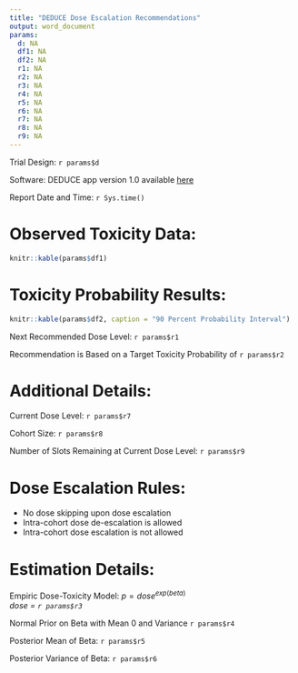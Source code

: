 ```yaml
---
title: "DEDUCE Dose Escalation Recommendations"
output: word_document
params:
  d: NA
  df1: NA
  df2: NA
  r1: NA
  r2: NA
  r3: NA
  r4: NA
  r5: NA
  r6: NA
  r7: NA
  r8: NA
  r9: NA
---
```


Trial Design: `r params$d`

Software: DEDUCE app version 1.0 available [here](https://bengarski.shinyapps.io/DEDUCE/)

Report Date and Time: `r Sys.time()`

# Observed Toxicity Data:

```r
knitr::kable(params$df1)
```


# Toxicity Probability Results:
```r
knitr::kable(params$df2, caption = "90 Percent Probability Interval")
```

Next Recommended Dose Level: `r params$r1`

Recommendation is Based on a Target Toxicity Probability of `r params$r2`

# Additional Details:

Current Dose Level: `r params$r7`

Cohort Size: `r params$r8`

Number of Slots Remaining at Current Dose Level: `r params$r9`

# Dose Escalation Rules:

* No dose skipping upon dose escalation
* Intra-cohort dose de-escalation is allowed
* Intra-cohort dose escalation is not allowed

# Estimation Details:

Empiric Dose-Toxicity Model: $p = dose^{exp(beta)}$\
*dose = `r params$r3`*

Normal Prior on Beta with Mean 0 and Variance `r params$r4`

Posterior Mean of Beta: `r params$r5`

Posterior Variance of Beta: `r params$r6`
